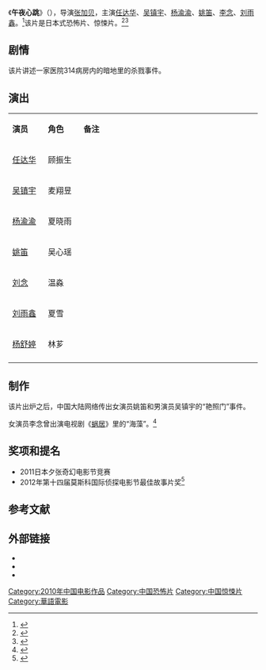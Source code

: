 {{电影信息框
| 片名     = 午夜心跳
| 电影原名 = ''{{lang|en|Midnight Beating}}''
| 图像     = Midnight Beating poster.jpg
| 图像说明 = 海报
| 导演     = [[张加贝|张加贝]]
| 监制     = 丁为民
| 制片     = 丁为民、张一、张加贝
| 编剧     = [[赵犇|赵犇]]
| 剧本     = 
| 原著     = 
| 主演     = {{ubl|任达华|吴镇宇|杨渝渝|姚笛|李念|刘雨鑫}}
| 主题曲   = 
| 片头曲   = 
| 片尾曲   = 
| 配乐     = 安田、芙充央
| 摄影     = 中泽正行
| 剪辑     = 
| 制片商   = 北京大都阳光影视文化有限公司<br>四川腾龙影业有限公司
| 发行商   = 中影集团数字电影院线有限公司<br>中国电影集团公司<br>福建恒业电影发行有限公司
| 上映日期 = {{Film date|2010|12|24|中国大陆}}
| 片长     = 100分钟
| 产地     = {{CHNML}}
| 语言     = 普通话
| 预算     = 
| 票房     = 3200万人民币<ref>{{cite web |url=http://ent.qq.com/a/20110114/000271.htm |title=《午夜心跳》票房大捷 片方选对了题材和档期 |date=2011-01-14 |work=腾讯网 |archive-date=2014-03-12 |archive-url=https://web.archive.org/web/20140312225215/http://ent.qq.com/a/20110114/000271.htm |dead-url=no |accessdate=2014-03-12 }}</ref><ref>{{cite web |url=http://msn.ent.ynet.com/3.1/1106/30/5909774.html |title=《午夜心跳》票房无水分 创惊悚片最高纪录 |date=2011-06-30 |work=MSN中文网 |deadurl=yes |archiveurl=https://web.archive.org/web/20140312101932/http://msn.ent.ynet.com/3.1/1106/30/5909774.html |archivedate=2014-03-12 |accessdate=2014-03-12 }}</ref>
| 前集     = 
| 续集     = 
| 中国大陆片名= 
| 港澳片名 = 
| 新马片名 = 
| 台湾片名 = 
}}
《'''午夜心跳'''》（{{lang-en|''Midnight Beating''}}），导演[[张加贝|张加贝]]，主演[[任达华|任达华]]、[[吴镇宇|吴镇宇]]、[[杨渝渝|杨渝渝]]、[[姚笛|姚笛]]、[[李念|李念]]、[[刘雨鑫|刘雨鑫]]。<ref>{{cite web |url=http://pic.news.sohu.com/group-246918.shtml#g=246918&p=2307868 |title=《午夜心跳》武汉举行见面 影迷现场送特产 |work=搜狐 |archive-url=https://web.archive.org/web/20140312225049/http://pic.news.sohu.com/group-246918.shtml#g=246918&p=2307868 |archive-date=2014-03-12 |dead-url=yes |accessdate=2014-03-12 }}</ref>该片是日本式恐怖片、惊悚片。<ref>{{cite web |url= http://www.56.com/redian/MTc4ODg4OQ/NTQwNTY2NzU.html |title= <午夜心跳>激情预告 日AV摄影师掌镜情色 |accessdate= 2014-03-12 |work= 56网 |archive-date= 2014-03-12 |archive-url= https://web.archive.org/web/20140312213456/http://www.56.com/redian/MTc4ODg4OQ/NTQwNTY2NzU.html |dead-url= yes }}</ref><ref>{{cite web|url=http://v.ku6.com/show/c0KUulGd3dYK8v020r0YeQ...html?nr=1|title=吴镇宇、任达华主演日式恐怖片『午夜心跳』粉红版预|accessdate=2014-03-12|work=酷六网|deadurl=yes|archiveurl=https://web.archive.org/web/20140312224758/http://v.ku6.com/show/c0KUulGd3dYK8v020r0YeQ...html?nr=1|archivedate=2014-03-12}}</ref>

== 剧情 ==
该片讲述一家医院314病房内的暗地里的杀戮事件。

== 演出 ==
{|class="wikitable" width="70%"
|- style="background:cornflowerblue; color:white" align=center
|style="width:10%"|'''演员'''||style="width:10%"|'''角色'''||style="width:50%"|'''备注'''
|-
| [[任达华|任达华]] || 顾振生 ||   
|-
| [[吴镇宇|吴镇宇]] || 麦翔昱 ||   
|- 
| [[杨渝渝|杨渝渝]] || 夏晓雨 ||   
|- 
| [[姚笛|姚笛]] || 吴心瑶 ||   
|-
| [[刘念|刘念]] || 温淼 ||   
|-
| [[刘雨鑫|刘雨鑫]] || 夏雪  ||   
|-
| [[杨舒婷|杨舒婷]] || 林芗 ||   
|-
|}

==制作==
该片出炉之后，中国大陆网络传出女演员姚笛和男演员吴镇宇的“艳照门”事件。

女演员李念曾出演电视剧《[[蜗居_(电视剧)|蜗居]]》里的“海藻”。<ref>{{cite web |url=http://www.56.com/u73/v_NTc2MTIzNTQ.html |title=银色星资讯《午夜心跳》江城首映 李念走出“海藻 |accessdate=2014-03-12 |work=56网 |archive-url=https://web.archive.org/web/20140312213436/http://www.56.com/u73/v_NTc2MTIzNTQ.html |archive-date=2014-03-12 |dead-url=yes }}</ref>

== 奖项和提名 ==
*2011日本夕张奇幻电影节竞赛
*2012年第十四届莫斯科国际侦探电影节最佳故事片奖<ref>{{cite web |url=http://ent.sina.com.cn/m/c/2012-05-04/11373622110.shtml |title=《午夜心跳》莫斯科获奖 张加贝新片挑战新题材 |date=2012-05-04 |work=新浪 |archive-date=2014-03-12 |archive-url=https://web.archive.org/web/20140312224907/http://ent.sina.com.cn/m/c/2012-05-04/11373622110.shtml |dead-url=no |accessdate=2014-03-12 }}</ref>

==参考文献==
{{reflist}}

== 外部链接==
*{{douban}}
*{{Mtime|132280}}
*{{imdb title|1997606|午夜心跳}}

{{DEFAULTSORT:Wu午夜}}
[[Category:2010年中国电影作品|Category:2010年中国电影作品]]
[[Category:中国恐怖片|Category:中国恐怖片]]
[[Category:中国惊悚片|Category:中国惊悚片]]
[[Category:華語電影|Category:華語電影]]